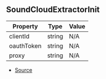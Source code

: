 ## SoundCloudExtractorInit

| Property | Type | Value |
| ----------- | ----------- | ----------- |
| clientId | string | N/A |
| oauthToken | string | N/A |
| proxy | string | N/A |


- [Source](https://github.com/Androz2091/discord-player/blob/e2a9cfc/packages/extractor/src/extractors/SoundCloudExtractor.ts#L14)